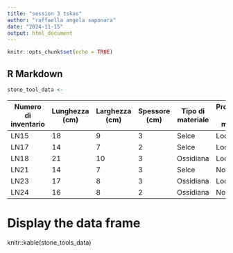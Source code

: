 ```yaml
---
title: "session 3 tskas"
author: "raffaella angela saponara"
date: "2024-11-15"
output: html_document
---
```


```r
knitr::opts_chunk$set(echo = TRUE)
```

## R Markdown

```r
stone_tool_data <-

```
| **Numero di inventario** | **Lunghezza (cm)** | **Larghezza (cm)** | **Spessore (cm)** | **Tipo di materiale** | **Provenienza del materiale** |
|--------------------------|--------------------|--------------------|-------------------|-----------------------|-----------------------------|
| LN15                    | 18                 | 9                  | 3                 | Selce                 | Locale                      |
| LN17                    | 14                 | 7                  | 2                 | Selce                 | Locale                      |
| LN18                    | 21                 | 10                 | 3                 | Ossidiana             | Locale                      |
| LN21                    | 14                 | 7                  | 3                 | Selce                 | Non locale                  |
| LN23                    | 17                 | 8                  | 3                 | Ossidiana             | Locale                      |
| LN24                    | 16                 | 8                  | 2                 | Ossidiana             | Non locale                  |
# Display the data frame
knitr::kable(stone_tools_data)


